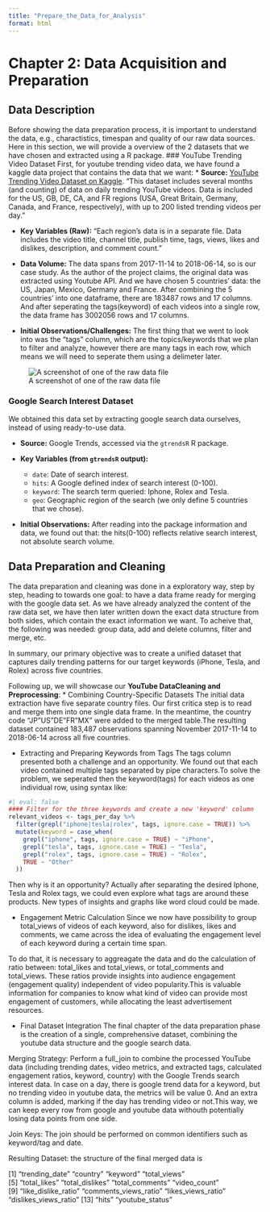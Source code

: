 ```yaml
---
title: "Prepare_the_Data_for_Analysis"
format: html
---
```


# Chapter 2: Data Acquisition and Preparation

## Data Description
Before showing the data preparation process, it is important to understand the data, e.g., charactistics, timespan and quality of our raw data sources. Here in this section, we will provide a overview of the 2 datasets that we have chosen and extracted using a R package.
### YouTube Trending Video Dataset
First, for youtube trending video data, we have found a kaggle data project that contains the data that we want:
*   **Source:** [YouTube Trending Video Dataset on Kaggle](https://www.kaggle.com/datasets/datasnaek/youtube-new). 
"This dataset includes several months (and counting) of data on daily trending YouTube videos. Data is included for the US, GB, DE, CA, and FR regions (USA, Great Britain, Germany, Canada, and France, respectively), with up to 200 listed trending videos per day."

*   **Key Variables (Raw):** 
"Each region’s data is in a separate file. Data includes the video title, channel title, publish time, tags, views, likes and dislikes, description, and comment count."

*   **Data Volume:** 
The data spans from 2017-11-14 to 2018-06-14, so is our case study. As the author of the project claims, the original data was extracted using Youtube API. And we have chosen 5 countries' data: the US, Japan, Mexico, Germany and France. After combining the 5 countries' into one dataframe, there are 183487 rows and 17 columns. And after seperating the tags(keyword) of each videos into a single row, the data frame has 3002056 rows and 17 columns.

*   **Initial Observations/Challenges:** 
The first thing that we went to look into was the "tags" column, which are the topics/keywords that we plan to filter and analyze, however there are many tags in each row, which means we will need to seperate them using a delimeter later.

 ![A screenshot of one of the raw data file](Chapters_Rbootcamp_Project/youtube.png)

### Google Search Interest Dataset

We obtained this data set by extracting google search data ourselves, instead of using ready-to-use data.

*   **Source:** Google Trends, accessed via the `gtrendsR` R package.

*   **Key Variables (from `gtrendsR` output):**
    *   `date`: Date of search interest.
    *   `hits`: A Google defined index of search interest (0-100).
    *   `keyword`: The search term queried: Iphone, Rolex and Tesla.
    *   `geo`: Geographic region of the search (we only define 5 countries that we chose).
    
*   **Initial Observations:** After reading into the package information and data, we found out that:
                              the hits(0-100) reflects relative search interest, not absolute search volume.

## Data Preparation and Cleaning
The data preparation and cleaning was done in a exploratory way, step by step, heading to towards one goal:
to have a data frame ready for merging with the google data set. As we have already analyzed the content of the raw data set, we have then later written down the exact data structure from both sides, which contain the exact information we want. To acheive that, the following was needed: group data, add and delete columns, filter and merge, etc. 

In summary, our primary objective was to create a unified dataset that captures daily trending patterns for our target keywords (iPhone, Tesla, and Rolex) across five countries. 

Following up, we will showcase our **YouTube DataCleaning and Preprocessing**:
*  Combining Country-Specific Datasets
    The initial data extraction have five separate country files. Our first critica step is to read and merge them into     one single data frame. In the meantime, the country code "JP"US"DE"FR"MX" were added to the merged table.The            resulting dataset contained 183,487 observations spanning November 2017-11-14 to 2018-06-14 across all five             countries.
    
*  Extracting and Preparing Keywords from Tags
The tags column presented both a challenge and an opportunity. We found out that each video contained multiple tags separated by pipe characters.To solve the problem, we seperated then the keyword(tags) for each videos as one individual row, using syntax like:
```r
#| eval: false
#### Filter for the three keywords and create a new 'keyword' column
relevant_videos <- tags_per_day %>%
  filter(grepl("iphone|tesla|rolex", tags, ignore.case = TRUE)) %>%
  mutate(keyword = case_when(
    grepl("iphone", tags, ignore.case = TRUE) ~ "iPhone",
    grepl("tesla", tags, ignore.case = TRUE) ~ "Tesla",
    grepl("rolex", tags, ignore.case = TRUE) ~ "Rolex",
    TRUE ~ "Other"
  ))
```
Then why is it an opportunity? Actually after separating the desired Iphone, Tesla and Rolex tags, we could even explore what tags are around these products. New types of insights and graphs like word cloud could be made.

*  Engagement Metric Calculation
Since we now have possibility to group total_views of videos of each keyword, also for dislikes, likes and comments, we came across the idea of evaluating the engagement level of each keyword during a certain time span. 

To do that, it is necessary to aggreagate the data and do the calculation of ratio between: total_likes and total_views, or total_comments and total_views. These ratios provide insights into audience engagement (engagement quality) independent of video popularity.This is valuable information for companies to know what kind of video can provide most engagement of customers, while allocating the least advertisement resources.



* Final Dataset Integration
The final chapter of the data preparation phase is the creation of a single, comprehensive dataset, combining the youtube data structure and the google search data.

Merging Strategy: Perform a full_join to combine the processed YouTube data (including trending dates, video metrics, and extracted tags, calculated engagement ratios, keyword, country) with the Google Trends search interest data.  In case on a day, there is google trend data for a keyword, but no trending video in youtube data, the metrics will be value 0. And an extra column is added, marking if the day has trending video or not.This way, we can keep every row from google and youtube data withouth potentially losing data points from one side.

Join Keys: The join should be performed on common identifiers such as keyword/tag and date.

Resulting Dataset: the structure of the final merged data is

[1] "trending_date"        "country"              "keyword"              "total_views"         
[5] "total_likes"          "total_dislikes"       "total_comments"       "video_count"         
[9] "like_dislike_ratio"   "comments_views_ratio" "likes_views_ratio"    "dislikes_views_ratio"
[13] "hits"                 "youtube_status"   





